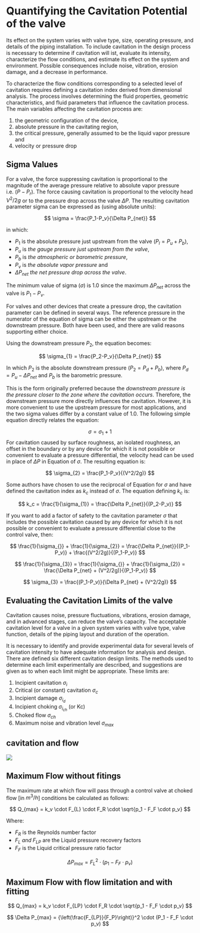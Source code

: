 # Quantifying the Cavitation Potential of the valve

Its effect on the system varies with valve type, size, operating pressure, and details of the piping installation. To include cavitation in the design process is necessary to determine if cavitation will ist, evaluate its intensity, characterize the flow conditions, and estimate its effect on the system and environment. Possible consequences include noise, vibration, erosion damage, and a decrease in performance.

To characterize the flow conditions corresponding to a selected level of cavitation requires defining a cavitation index derived from dimensional analysis. The process involves determining the fluid properties, geometric characteristics, and fluid parameters that influence the cavitation process. The main variables affecting the cavitation process are: 

  1. the geometric configuration of the device,
  2. absolute pressure in the cavitating region, 
  3. the critical pressure, generally assumed to be the liquid vapor pressure and 
  4. velocity or pressure drop

## Sigma Values

For a valve, the force suppressing cavitation is proportional to the magnitude of the average pressure relative to absolute vapor pressure i.e. $(P-P_r)$. The force causing cavitation is proportional to the velocity head  $V^2/2g$ or to the pressure drop across the valve $\Delta P$. The resulting cavitation parameter sigma can be expressed as (using absolute units):

$$
\sigma = \frac{P_1-P_v}{\Delta P_{net}}
$$

in which: 

  - $P_1$ is the absolute pressure just upstream from the valve $(P_l = P_u + P_b)$, 
  - $P_u$ is _the gauge pressure just upstream from the valve_, 
  - $P_b$ is _the atmospheric or barometric pressure_, 
  - $P_v$ is _the absolute vapor pressure_ and 
  - $\Delta P_{net}$ _the net pressure drop across the valve_.

The minimum value of sigma ($\sigma$) is $1.0$ since the maximum $\Delta P_{net}$  across the valve is $P_1 - P_v$.

For valves and other devices that create a pressure drop, the cavitation parameter can be defined in several ways. The reference pressure in the numerator of the equation of sigma can be either the upstream or the downstream pressure. Both have been used, and there are valid reasons supporting either choice.

Using the downstream pressure $P_2$, the equation becomes:

$$
\sigma_{1} = \frac{P_2-P_v}{\Delta P_{net}}
$$

In which $P_2$ is the absolute downstream pressure ($P_2 = P_d + P_b$), where $P_d = P_u - \Delta P_{net}$ and $P_b$ is the barometric pressure. 

This is the form originally preferred because the _downstream pressure is the pressure closer to the zone where the cavitation occurs_. Therefore, the downstream pressure more directly influences the cavitation. However, it is more convenient to use the upstream pressure for most applications, and the two sigma values differ by a constant value of $1.0$. The following simple equation directly relates the equation:

$$
\sigma = \sigma_{1} + 1
$$
For cavitation caused by surface roughness, an isolated roughness, an offset in the boundary or by any device for which it is not possible or convenient to evaluate a pressure differential, the velocity head can be used in place of $\Delta{P}$ in Equation of $\sigma$. The resulting equation is:

$$
\sigma_{2} = \frac{P_1-P_v}{(V^2/2g)}
$$

Some authors have chosen to use the reciprocal of Equation for $\sigma$ and have defined the cavitation index as $k_c$ instead of $\sigma$. The equation defining $k_c$ is:

$$
k_c = \frac{1}{\sigma_{1}} = \frac{\Delta P_{net}}{(P_2-P_v)} 
$$

If you want to add a factor of safety to the cavitation parameter $\sigma$ that includes the possible cavitation caused by any device for which it is not possible or convenient to evaluate a pressure differential close to the control valve, then:

$$
\frac{1}{\sigma_{}} + \frac{1}{\sigma_{2}} = \frac{\Delta P_{net}}{(P_1-P_v)} + \frac{(V^2/2g)}{(P_1-P_v)}
$$

$$
\frac{1}{\sigma_{3}} = \frac{1}{\sigma_{}} + \frac{1}{\sigma_{2}} = \frac{\Delta P_{net} + (V^2/2g)}{(P_1-P_v)}
$$

$$
\sigma_{3} = \frac{(P_1-P_v)}{\Delta P_{net} + (V^2/2g)}
$$


## Evaluating the Cavitation Limits of the valve

Cavitation causes noise, pressure fluctuations, vibrations, erosion damage, and in advanced stages, can reduce the valve's capacity. The acceptable cavitation level for a valve in a given system varies with valve type, valve function, details of the piping layout and duration of the operation. 

It is necessary to identify and provide experimental data for several levels of cavitation intensity to have adequate information for analysis and design.  There are defined six different cavitation design limits. The methods used to determine each limit experimentally are described, and suggestions are given as to when each limit might be appropriate. These limits are:

  1. Incipient cavitation $\sigma_{i}$
  2. Critical (or constant) cavitation $\sigma_{c}$
  3. Incipient damage $\sigma_{i_d}$
  4. Incipient choking $\sigma_{i_{ch}}$ (or Kc)
  5. Choked flow $\sigma_{ch}$
  6. Maximum noise and vibration level $\sigma_{max}$
  
## cavitation and flow {.flexbox .vcenter}

![](./image/cavitation_flow.png)


## Maximum Flow without fitings

The maximum rate at which flow will pass through a control valve at choked flow [in $m^3/h$] conditions be calculated as follows:

$$
Q_{max} = k_v \cdot F_{L} \cdot F_R \cdot \sqrt{p_1 - F_F \cdot p_v}
$$

Where: 

  - $F_R$ is the Reynolds number factor 
  - $F_L \; and \; F_{LP}$ are the Liquid pressure recovery factors 
  - $F_F$ is the Liquid critical pressure ratio factor 


$$
\Delta P_{max} = {F_L}^2 \cdot (p_1 - F_F \cdot p_v) 
$$


## Maximum Flow with flow limitation and with fitting

$$
Q_{max} = k_v \cdot F_{LP} \cdot F_R \cdot \sqrt{p_1 - F_F \cdot p_v}
$$


$$
\Delta P_{max} = {\left(\frac{F_{LP}}{F_P}\right)}^2 \cdot (P_1 - F_F \cdot p_v) 
$$


